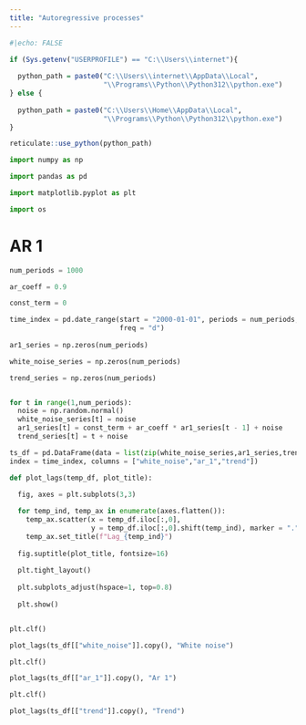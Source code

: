 ```yaml
---
title: "Autoregressive processes"
---
```


```r
#|echo: FALSE

if (Sys.getenv("USERPROFILE") == "C:\\Users\\internet"){
  
  python_path = paste0("C:\\Users\\internet\\AppData\\Local",
                       "\\Programs\\Python\\Python312\\python.exe")
} else {
  
  python_path = paste0("C:\\Users\\Home\\AppData\\Local",
                       "\\Programs\\Python\\Python312\\python.exe")
}

reticulate::use_python(python_path)

```

```python

import numpy as np

import pandas as pd

import matplotlib.pyplot as plt

import os 

```

# AR 1

```python

num_periods = 1000

ar_coeff = 0.9

const_term = 0

time_index = pd.date_range(start = "2000-01-01", periods = num_periods,
                           freq = "d")
                           
ar1_series = np.zeros(num_periods)

white_noise_series = np.zeros(num_periods)

trend_series = np.zeros(num_periods)


for t in range(1,num_periods):
  noise = np.random.normal()
  white_noise_series[t] = noise
  ar1_series[t] = const_term + ar_coeff * ar1_series[t - 1] + noise
  trend_series[t] = t + noise

ts_df = pd.DataFrame(data = list(zip(white_noise_series,ar1_series,trend_series)),
index = time_index, columns = ["white_noise","ar_1","trend"])


```

```python


def plot_lags(temp_df, plot_title):

  fig, axes = plt.subplots(3,3)
  
  for temp_ind, temp_ax in enumerate(axes.flatten()):
    temp_ax.scatter(x = temp_df.iloc[:,0],
                    y = temp_df.iloc[:,0].shift(temp_ind), marker = ".")
    temp_ax.set_title(f"Lag_{temp_ind}")
  
  fig.suptitle(plot_title, fontsize=16)
  
  plt.tight_layout()
  
  plt.subplots_adjust(hspace=1, top=0.8)
  
  plt.show()



```

```python

plt.clf()

plot_lags(ts_df[["white_noise"]].copy(), "White noise")

```


```python

plt.clf()

plot_lags(ts_df[["ar_1"]].copy(), "Ar 1")


```



```python

plt.clf()

plot_lags(ts_df[["trend"]].copy(), "Trend")


```
